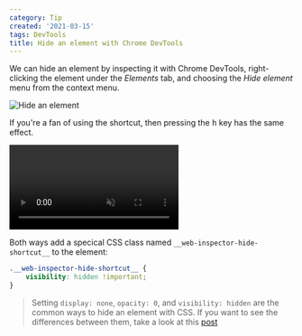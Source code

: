 ```yaml
---
category: Tip
created: '2021-03-15'
tags: DevTools
title: Hide an element with Chrome DevTools
---
```


We can hide an element by inspecting it with Chrome DevTools, right-clicking the element under the _Elements_ tab, and choosing the _Hide element_ menu from the context menu.

![Hide an element](/assets/tips/hide-element.png)

If you're a fan of using the shortcut, then pressing the <kbd>h</kbd> key has the same effect.

<video loop muted controls>
    <source src="/assets/tips/hide-element.mp4" type="video/mp4" />
</video>

Both ways add a specical CSS class named `__web-inspector-hide-shortcut__` to the element:

```css
.__web-inspector-hide-shortcut__ {
    visibility: hidden !important;
}
```

> Setting `display: none`, `opacity: 0`, and `visibility: hidden` are the common ways to hide an element with CSS. If you want to see the differences between them, take a look at this [post](https://phuoc.ng/collection/this-vs-that/display-none-vs-opacity-0-vs-visibility-hidden)
